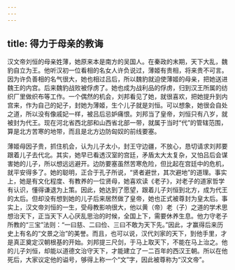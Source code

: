 ```yaml
---
---
---
```

title: 得力于母亲的教诲
---




汉文帝刘恒的母亲姓薄，她原来本是南方的吴国人。在秦政的末期，天下大乱，魏豹自立为王。他听汉初一位看相的名女人许负说过，薄姬有贵相，将来贵不可言。因为许负善相的名气很大，她也相过吕后，所以魏豹就迫使薄姬的母亲，把她送进魏王的内宫。后来魏豹战败被俘虏了。她也成为战利品的俘虏，归到汉王所属的纺织厂里做织布等工作。一个偶然的机会，刘邦看见了她，就很喜欢，把她提升到内宫来，作为自己的妃子，封她为薄姬，生个儿子就是刘恒。可以想象，她很会自处之道，所以没有像戚妃一样，被吕后忌妒痛恨。刘邦当了皇帝，刘恒只有八岁，就被封为代王。现在河北省西北部和山西省北部一带，就属于当时“代”的管辖范围，算是北方苦寒的地带，而且是北方边防匈奴的前线要塞。

薄姬母因子贵，抓住机会，认为儿子太小，封王守边疆，不放心，恳切请求刘邦要跟着儿子去代北。其实，她早已看透汉室的宫廷，矛盾太大太复杂，又怕吕后会谋害她的儿子，所以想远远避开。边防要塞虽然苦寒危险，但比起在宫廷中的危机，就平安得多了。她的聪明，正合于孔子所说，“贤者避世，其次避地”的道理。事实上，她是有文化程度、有教养的一位贤母，她喜欢读《老子》，对老子的道家哲学有认识，懂得谦退为上策。因此，她达到了愿望，跟着儿子刘恒到北方，成为代王的太后。但却没有想到她的儿子后来居然做了皇帝，她也正式被尊封为皇太后。事实上，汉文帝刘恒的一生，受母教影响很大，他以黄（帝）老（子）之道的学术思想治天下，正当天下人心厌乱思治的时候，全国上下，需要休养生息。他力守老子所教的“三宝”法则：“一曰慈、二曰俭、三曰不敢为天下先。”因此，才赢得后来历史上有名的“文景之治”的美誉。而且，也可以说，汉代刘家的天下，到他手里，才是真正奠定汉朝根基的开始。刘邦提三尺剑，于马上取天下，不能在马上治之。他的儿子刘恒，却能以道德文治守天下，才能建立了一二百年的西汉王朝。所以在他死后，大家议定他的谥号，够得上称一个“文”字，因此被尊称为“汉文帝”。